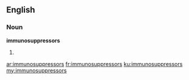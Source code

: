 ==English==

===Noun===
'''immunosuppressors'''

# {{plural of|immunosuppressor}}

[[ar:immunosuppressors]]
[[fr:immunosuppressors]]
[[ku:immunosuppressors]]
[[my:immunosuppressors]]